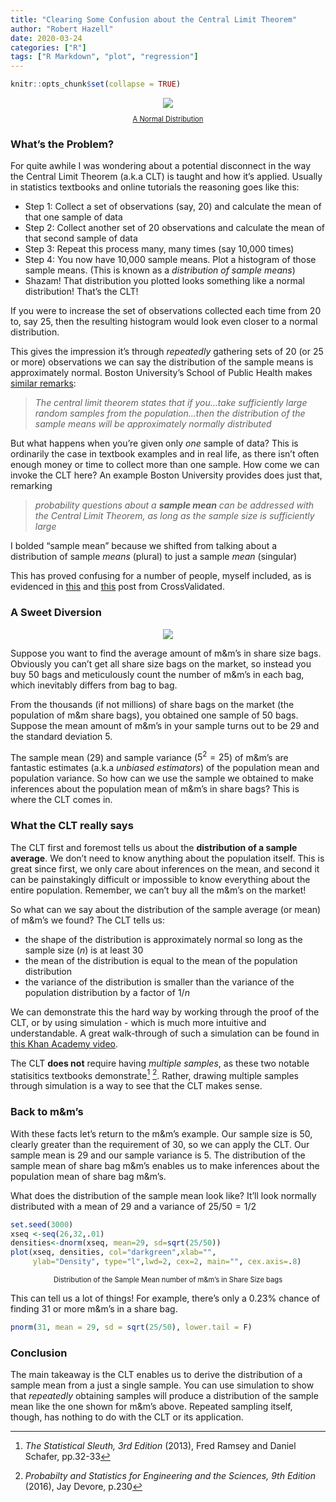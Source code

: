 ```yaml
---
title: "Clearing Some Confusion about the Central Limit Theorem"
author: "Robert Hazell"
date: 2020-03-24
categories: ["R"]
tags: ["R Markdown", "plot", "regression"]
---
```


```r
knitr::opts_chunk$set(collapse = TRUE)
```

<style>
p.caption {
  font-size: 0.8em;
}
</style>

<center>
![](/post/clt_revisited_files/normal dist.png)
</center>

<center>
<p class="caption">
[A Normal Distribution](https://thoughtsinsidewords.wordpress.com/2017/02/02/gaussian-distribution-a-universal-phenomenon/)
</p>

</center>

### What's the Problem?

For quite awhile I was wondering about a potential disconnect in the way the Central Limit Theorem (a.k.a CLT) is taught and how it's applied.  Usually in statistics textbooks and online tutorials the reasoning goes like this:

* Step 1: Collect a set of observations (say, 20) and calculate the mean of that one sample of data
* Step 2: Collect another set of 20 observations and calculate the mean of that second sample of data
* Step 3: Repeat this process many, many times (say 10,000 times)
* Step 4: You now have 10,000 sample means.  Plot a histogram of those sample means.  (This is known as a *distribution of sample means*)
* Shazam!  That distribution you plotted looks something like a normal distribution!  That's the CLT!

If you were to increase the set of observations collected each time from 20 to, say 25, then the resulting histogram would look even closer to a normal distribution.  

This gives the impression it's through *repeatedly* gathering sets of 20 (or 25 or more) observations we can say the distribution of the sample means is approximately normal.  Boston University's School of Public Health makes [similar remarks](http://sphweb.bumc.bu.edu/otlt/MPH-Modules/BS/BS704_Probability/BS704_Probability12.html):

> *The central limit theorem states that if you...take sufficiently large random samples from the population...then the 
> distribution of the sample means will be approximately normally distributed*

But what happens when you're given only *one* sample of data? This is ordinarily the case in textbook examples and in real life, as there isn't often enough money or time to collect more than one sample.  How come we can invoke the CLT here? An example Boston University provides does just that, remarking 

> *probability questions about a __sample mean__ can be addressed with the 
> Central Limit Theorem, as long as the sample size is sufficiently large*

I bolded "sample mean" because we shifted from talking about a distribution of sample *means* (plural) to just a sample *mean* (singular)

This has proved confusing for a number of people, myself included, as is evidenced in [this](https://stats.stackexchange.com/questions/223214/why-are-all-clt-problems-using-a-single-random-sample-when-the-clt-requires-rep?noredirect=1&lq=1) and [this](https://stats.stackexchange.com/questions/211499/why-does-the-central-limit-theorem-work-with-a-single-sample?noredirect=1&lq=1) post from CrossValidated.

### A Sweet Diversion
<center>
![](/post/clt_revisited_files/m&m.png)
</center>

Suppose you want to find the average amount of m&m's in share size bags. Obviously you can't get all share size bags on the market, so instead you buy 50 bags and meticulously count the number of m&m's in each bag, which inevitably differs from bag to bag.  

From the thousands (if not millions) of share bags on the market (the population of m&m share bags), you obtained one sample of 50 bags. Suppose the mean amount of m&m's in your sample turns out to be 29 and the standard deviation 5.  

The sample mean (29) and sample variance ($5^{2} = 25$) of m&m's are fantastic estimates (a.k.a *unbiased estimators*) of the population mean and population variance.  So how can we use the sample we obtained to make inferences about the population mean of m&m's in share bags?  This is where the CLT comes in.  

### What the CLT really says

The CLT first and foremost tells us about the **distribution of a sample average**.  We don't need to know anything about the population itself.  This is great since first, we only care about inferences on the mean, and second it can be painstakingly difficult or impossible to know everything about the entire population.  Remember, we can't buy all the m&m's on the market!  

So what can we say about the distribution of the sample average (or mean) of m&m's we found?  The CLT tells us:

* the shape of the distribution is approximately normal so long as the sample size $({n})$ is at least 30
* the mean of the distribution is equal to the mean of the population distribution
* the variance of the distribution is smaller than the variance of the population distribution by a factor of ${1/n}$

We can demonstrate this the hard way by working through the proof of the CLT, or by using simulation - which is much more intuitive and understandable.  A great walk-through of such a simulation can be found in [this Khan Academy video](https://www.khanacademy.org/math/ap-statistics/sampling-distribution-ap/sampling-distribution-mean/v/sampling-distribution-of-the-sample-mean). 

The CLT **does not** require having *multiple samples*, as these two notable statisitics textbooks demonstrate^[*The Statistical Sleuth, 3rd Edition* (2013), Fred Ramsey and Daniel Schafer, pp.32-33] ^[*Probabilty and Statistics for Engineering and the Sciences, 9th Edition* (2016), Jay Devore, p.230].  Rather, drawing multiple samples through simulation is a way to see that the CLT makes sense.  

### Back to m&m's

With these facts let's return to the m&m's example. Our sample size is 50, clearly greater than the requirement of 30,  so we can apply the CLT.  Our sample mean is 29 and our sample variance is 5.  The distribution of the sample mean of share bag m&m's enables us to make inferences about the population mean of share bag m&m's.  

What does the distribution of the sample mean look like?  It'll look normally distributed with a mean of $29$ and a variance of $25/50 = 1/2$

```r
set.seed(3000)
xseq <-seq(26,32,.01)
densities<-dnorm(xseq, mean=29, sd=sqrt(25/50))
plot(xseq, densities, col="darkgreen",xlab="", 
     ylab="Density", type="l",lwd=2, cex=2, main="", cex.axis=.8)
```
<center>
<p class="caption">
Distribution of the Sample Mean number of m&m's in Share Size bags
</p>

</center>

This can tell us a lot of things!  For example, there's only a 0.23% chance of finding 31 or more m&m's in a share bag.

```r
pnorm(31, mean = 29, sd = sqrt(25/50), lower.tail = F)
```

### Conclusion

The main takeaway is the CLT enables us to derive the distribution of a sample mean from a just a single sample.  You can use simulation to show that *repeatedly* obtaining samples will produce a distribution of the sample mean like the one shown for m&m's above.  Repeated sampling itself, though, has nothing to do with the CLT or its application. 







